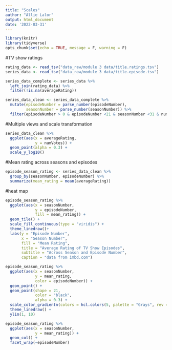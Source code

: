 ```yaml
---
title: "Scales"
author: "Allie Lalor"
output: html_document
date: '2022-03-31'
---
```


```r
library(knitr)
library(tidyverse)
opts_chunk$set(echo = TRUE, message = F, warning = F)
```

#TV show ratings

```r
rating_data <- read_tsv("data_raw/module 3 data/title.ratings.tsv")
series_data <- read_tsv("data_raw/module 3 data/title.episode.tsv")

series_data_complete <- series_data %>% 
  left_join(rating_data) %>% 
  filter(!is.na(averageRating))

series_data_clean <- series_data_complete %>% 
  mutate(episodeNumber = parse_number(episodeNumber),
         seasonNumber = parse_number(seasonNumber)) %>% 
  filter(episodeNumber > 0 & episodeNumber <21 & seasonNumber <31 & numVotes >0)

```
#Multiple views and scale transformation

```r
series_data_clean %>% 
  ggplot(aes(x = averageRating,
             y = numVotes)) +
  geom_point(alpha = 0.3) +
  scale_y_log10()
```

#Mean rating across seasons and episodes

```r

episode_season_rating <- series_data_clean %>% 
  group_by(seasonNumber, episodeNumber) %>% 
  summarize(mean_rating = mean(averageRating))

```
#heat map

```r
episode_season_rating %>% 
  ggplot(aes(x = seasonNumber,
             y = episodeNumber,
             fill = mean_rating)) +
  geom_tile() +
  scale_fill_continuous(type = "viridis") +
  theme_linedraw()+
  labs(y = "Episode Number",
       x = "Season Number",
       fill = "Mean Rating",
       title = "Average Rating of TV Show Episodes",
       subtitle = "Across Season and Episode Number",
       caption = "data from imbd.com")
```


```r
episode_season_rating %>% 
  ggplot(aes(x = seasonNumber,
             y = mean_rating,
             color = episodeNumber)) +
  geom_point() +
  geom_point(shape = 21,
             color = "black",
             alpha = 0.3) +
  scale_color_gradientn(colors = hcl.colors(5, palette = "Grays", rev = T)) +
  theme_linedraw() +
  ylim(1, 10)
```

```r
episode_season_rating %>% 
  ggplot(aes(x = seasonNumber,
             y = mean_rating)) +
  geom_col() +
  facet_wrap(~episodeNumber)
```

